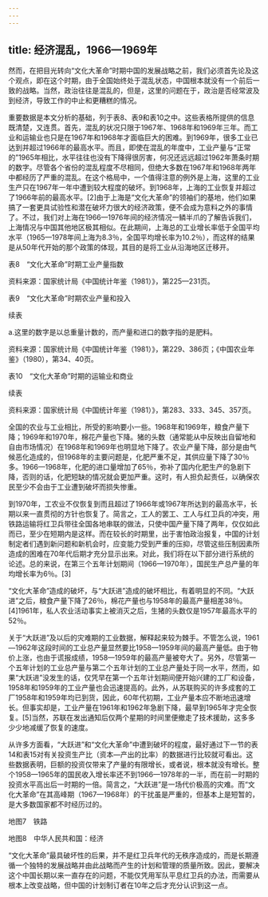 ```yaml
---
---
---
```

title: 经济混乱，1966—1969年
---



然而，在把目光转向“文化大革命”时期中国的发展战略之前，我们必须首先论及这个观点，即在这个时期，由于全国始终处于混乱状态，中国根本就没有一个前后一致的战略。当然，政治往往是混乱的，但是，这里的问题在于，政治是否经常波及到经济，导致工作的中止和更糟糕的情况。

重要数据是本文分析的基础，列于表8、表9和表10之中。这些表格所提供的信息既清楚，又连贯。首先，混乱的状况只限于1967年、1968年和1969年三年。而工业和运输业也只是在1967年和1968年才面临巨大的困难。到1969年，很多工业已达到并超过1966年的最高水平。而且，即使在混乱的年度中，工业产量与“正常的”1965年相比，水平往往也没有下降得很厉害，何况还远远超过1962年萧条时期的数字。尽管各个省份的混乱程度不尽相同，但绝大多数在1967年和1968年两年中都经历了严重的混乱。在这个格局中，一个值得注意的例外是上海，这里的工业生产只在1967年一年中遭到较大程度的破坏。到1968年，上海的工业恢复并超过了1966年前的最高水平。[2]由于上海是“文化大革命”的领袖们的基地，他们如果搞了一套更具试验性和潜在破坏力很大的经济政策，便不会成为意料之外的事情了。不过，我们对上海在1966—1976年间的经济情况一鳞半爪的了解告诉我们，上海情况与中国其他地区极其相似。在此期间，上海总的工业增长率低于全国平均水平（1965—1978年间上海为8.3％，全国平均增长率为10.2％），而这样的结果是从50年代开始的那个政策的体现，其目的是将工业从沿海地区迁移开。

表8　“文化大革命”时期工业产量指数



资料来源：国家统计局《中国统计年鉴（1981）》，第225—231页。

表9　“文化大革命”时期农业产量和投入



续表



a.这里的数字是以总重量计数的，而产量和进口的数字指的是肥料。



资料来源：国家统计局《中国统计年鉴（1981）》，第229、386页；《中国农业年鉴》（1980），第34、40页。

表10　“文化大革命”时期的运输业和商业



续表



资料来源：国家统计局《中国统计年鉴（1981）》，第283、333、345、357页。

全国的农业与工业相比，所受的影响要小一些。1968年和1969年，粮食产量下降；1969年和1970年，棉花产量也下降。猪的头数（通常能从中反映出自留地和自由市场情况）在1968年和1969年也明显地下降了。农业产量下降，部分是由气候恶化造成的，但1968年的主要问题是，化肥严重不足，其供应量下降了30％多。1966—1968年，化肥的进口量增加了65％，弥补了国内化肥生产的急剧下降，否则的话，化肥短缺的情况就会更加严重。这时，有人担负起责任，以确保农民至少不会由于工业遭到破坏而损失惨重。

到1970年，工农业不仅恢复到而且超过了1966年或1967年所达到的最高水平，长期以来一直贯彻的方针也恢复了。简言之，工人的罢工、工人与红卫兵的冲突，用铁路运输将红卫兵带往全国各地串联的做法，只使中国产量下降了两年，仅仅如此而已，至少在短期内是这样。而在较长的时期里，出于害怕政治报复，中国的计划制定者们遇到新问题和新机会时，应变能力受到严重的压抑，尽管这些压制因素所造成的困难在70年代后期才充分显示出来。对此，我们将在以下部分进行系统的论述。总的来说，在第三个五年计划期间（1966—1970年），国民生产总产量的年均增长率为6％。[3]

“文化大革命”造成的破坏，与“大跃进”造成的破坏相比，有着明显的不同。“大跃进”之后，粮食产量下降了26％，棉花产量也与1958年的最高产量相差38％。[4]1961年，私人农业活动事实上被消灭之后，生猪的头数仅是1957年最高水平的52％。

关于“大跃进”及以后的灾难期的工业数据，解释起来较为棘手。不管怎么说，1961—1962年这段时间的工业总产量显然要比1958—1959年间的最高产量低。由于物价上涨，也由于谎报成绩，1958—1959年的最高产量被夸大了。另外，尽管第一个五年计划的工业总产量与第二个五年计划的工业总产量处于同一水平，然而，如果“大跃进”没发生的话，仅凭早在第一个五年计划期间便开始兴建的工厂和设备，1958年和1959年的工业产量也会迅速提高的。此外，从苏联购买的许多成套的工厂1958年和1959年均已到货，因此，60年代初期，工业产量本应不断地迅速增长。但事实却是，工业产量在1961年和1962年急剧下降，最早到1965年才完全恢复。[5]当然，苏联在发出通知后仅两个星期的时间里便撤走了技术援助，这多多少少地减缓了恢复的速度。

从许多方面看，“大跃进”和“文化大革命”中遭到破坏的程度，最好通过下一节的表14和表15对有关投资生产比（资本—产出的比率）的数据进行比较就可看出。这些数据表明，巨额的投资仅带来了产量的有限增长，或者说，根本就没有增长。整个1958—1965年的国民收入增长率还不到1966—1978年的一半，而在前一时期的投资水平高出后一时期的一倍。简言之，“大跃进”是一场代价极高的灾难。而“文化大革命”在其高峰期（1967—1968年）的干扰虽是严重的，但基本上是短暂的，是大多数国家都不时经历过的。



地图7　铁路



地图8　中华人民共和国：经济

“文化大革命”最具破坏性的后果，并不是红卫兵年代的无秩序造成的，而是长期遵循一个独特的发展战略并由此战略而产生的计划和管理的质量所致。因此，要解决这个中国长期以来一直存在的问题，不能仅凭用军队平息红卫兵的办法，而需要从根本上改变战略，但中国的计划制订者在10年之后才充分认识到这一点。